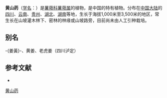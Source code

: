 {{Speciesbox
| name = 黄山药
| status = 
| status_system = 
| image =
| genus = Dioscorea
| species = panthaica
| authority = Prain et Burkill
}}

'''黄山药'''（[[学名|学名]]：{{lang|la|''Dioscorea panthaica''}}）是[[薯蓣科|薯蓣科]][[薯蓣属|薯蓣属]]的植物，是中国的特有植物。分布在[[中国大陆|中国大陆]]的[[四川|四川]]、[[云南|云南]]、[[贵州|贵州]]、[[湖北|湖北]]、[[湖南|湖南]]等地，生长于海拔1,000米至3,500米的地区，常生长在山坡灌木林下、密林的林缘或山坡路旁，目前尚未由人工引种栽培。

== 别名 ==
-{姜黃}-、黄姜、老虎姜（四川泸定）

== 参考文献 ==
<div class="references-small">
* {{cite web| url =http://www.bioinfo.cn/db05/KmzwSpecies.php?action=view&id=7734| title =黄山药| work =《中国高等植物数据库全库》| publisher =中国科学院微生物研究所| author =昆明植物研究所| accessdate =2009-02-24| deadurl =yes| archiveurl =https://web.archive.org/web/20160305021856/http://www.bioinfo.cn/db05/KmzwSpecies.php?action=view&id=7734| archivedate =2016-03-05}}
</div>
{{Taxonbar|from=Q11177408}}

[[Category:薯蓣属|黄山药]]


{{植物小作品}}